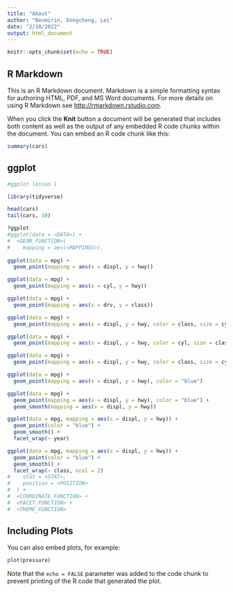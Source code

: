 ```yaml
---
title: "About"
author: "Benmirin, Dongcheng, Lei"
date: "2/10/2022"
output: html_document
---
```


```r
knitr::opts_chunk$set(echo = TRUE)
```

## R Markdown

This is an R Markdown document. Markdown is a simple formatting syntax for authoring HTML, PDF, and MS Word documents. For more details on using R Markdown see <http://rmarkdown.rstudio.com>.

When you click the **Knit** button a document will be generated that includes both content as well as the output of any embedded R code chunks within the document. You can embed an R code chunk like this:

```r
summary(cars)
```

## ggplot

```r
#ggplot lesson 1

library(tidyverse)

head(cars)
tail(cars, 10)

?ggplot
#ggplot(data = <DATA>) + 
#  <GEOM_FUNCTION>(
#    mapping = aes(<MAPPINGS>),
    
ggplot(data = mpg) +
  geom_point(mapping = aes(x = displ, y = hwy))

ggplot(data = mpg) +
  geom_point(mapping = aes(x = cyl, y = hwy))

ggplot(data = mpg) +
  geom_point(mapping = aes(x = drv, y = class))

ggplot(data = mpg) +
  geom_point(mapping = aes(x = displ, y = hwy, color = class, size = cyl))

ggplot(data = mpg) +
  geom_point(mapping = aes(x = displ, y = hwy, color = cyl, size = class))

ggplot(data = mpg) +
  geom_point(mapping = aes(x = displ, y = hwy, color = class, size = cyl), shape = 1)

ggplot(data = mpg) +
  geom_point(mapping = aes(x = displ, y = hwy), color = "blue")

ggplot(data = mpg) +
  geom_point(mapping = aes(x = displ, y = hwy), color = "blue") +
  geom_smooth(mapping = aes(x = displ, y = hwy))

ggplot(data = mpg, mapping = aes(x = displ, y = hwy)) +
  geom_point(color = "blue") +
  geom_smooth() +
  facet_wrap(~ year)

ggplot(data = mpg, mapping = aes(x = displ, y = hwy)) +
  geom_point(color = "blue") +
  geom_smooth() +
  facet_wrap(~ class, ncol = 2)
#    stat = <STAT>, 
#    position = <POSITION>
#  ) +
#  <COORDINATE_FUNCTION> +
#  <FACET_FUNCTION> +
#  <THEME_FUNCTION>
```

## Including Plots

You can also embed plots, for example:

```r
plot(pressure)
```

Note that the `echo = FALSE` parameter was added to the code chunk to prevent printing of the R code that generated the plot.
